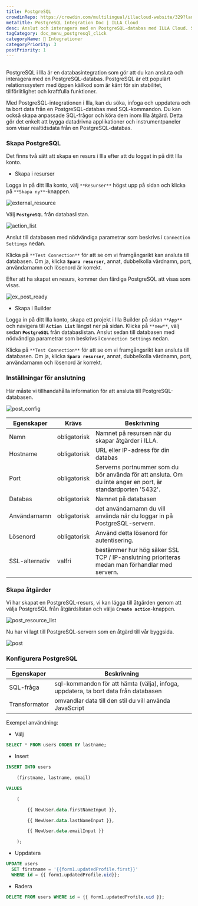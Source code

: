 ```yaml
---
title: PostgreSQL
crowdinRepo: https://crowdin.com/multilingual/illacloud-website/329?languages=sv&filter=basic&value=0
metaTitle: PostgreSQL Integration Doc | ILLA Cloud
desc: Anslut och interagera med en PostgreSQL-databas med ILLA Cloud. Skapa appar som kan söka, manipulera och visualisera data. Automatisera och optimera dataarbetsflöden.
tagCategory: doc_menu_postgresql_click
categoryName: 🔨 Integrationer
categoryPriority: 3
postPriority: 1
---
```


## <h2 hidden>Vad är PostgreSQL?</h2>

PostgreSQL i Illa är en databasintegration som gör att du kan ansluta och interagera med en PostgreSQL-databas. PostgreSQL är ett populärt relationssystem med öppen källkod som är känt för sin stabilitet, tillförlitlighet och kraftfulla funktioner.

Med PostgreSQL-integrationen i Illa, kan du söka, infoga och uppdatera och ta bort data från en PostgreSQL-databas med SQL-kommandon. Du kan också skapa anpassade SQL-frågor och köra dem inom Illa åtgärd. Detta gör det enkelt att bygga datadrivna applikationer och instrumentpaneler som visar realtidsdata från en PostgreSQL-databas.

### Skapa PostgreSQL

Det finns två sätt att skapa en resurs i Illa efter att du loggat in på ditt Illa konto.

-   Skapa i resurser

Logga in på ditt Illa konto, välj `**Resurser**` högst upp på sidan och klicka på `**Skapa ny**`-knappen.

![external_resource](https://cdn.illacloud.com/official-website/img/docs/external_resource.png)

Välj **`PostgreSQL`** från databaslistan.

![action_list](https://cdn.illacloud.com/official-website/img/docs/action_list.png)

Anslut till databasen med nödvändiga parametrar som beskrivs i `Connection Settings` nedan.

Klicka på `**Test Connection**` för att se om vi framgångsrikt kan ansluta till databasen. Om ja, klicka **`Spara resurser`**, annat, dubbelkolla värdnamn, port, användarnamn och lösenord är korrekt.

Efter att ha skapat en resurs, kommer den färdiga PostgreSQL att visas som visas.

![ex_post_ready](https://cdn.illacloud.com/official-website/img/docs/ex_post_ready.png)

-   Skapa i Builder

Logga in på ditt Illa konto, skapa ett projekt i Illa Builder på sidan `**App**` och navigera till **`Action List`** längst ner på sidan. Klicka på `**new**`, välj sedan **`PostgreSQL`** från databaslistan. Anslut sedan till databasen med nödvändiga parametrar som beskrivs i `Connection Settings` nedan.

Klicka på `**Test Connection**` för att se om vi framgångsrikt kan ansluta till databasen. Om ja, klicka **`Spara resurser`**, annat, dubbelkolla värdnamn, port, användarnamn och lösenord är korrekt.

### Inställningar för anslutning

Här måste vi tillhandahålla information för att ansluta till PostgreSQL-databasen.

![post_config](https://cdn.illacloud.com/official-website/img/docs/post_config.png)

| Egenskaper      | Krävs        | Beskrivning                                                                                                           |
| --------------- | ------------ | --------------------------------------------------------------------------------------------------------------------- |
| Namn            | obligatorisk | Namnet på resursen när du skapar åtgärder i ILLA.                                                                     |
| Hostname        | obligatorisk | URL eller IP-adress för din databas                                                                                   |
| Port            | obligatorisk | Serverns portnummer som du bör använda för att ansluta. Om du inte anger en port, är standardporten '5432'.           |
| Databas         | obligatorisk | Namnet på databasen                                                                                                   |
| Användarnamn    | obligatorisk | det användarnamn du vill använda när du loggar in på PostgreSQL-servern.                                              |
| Lösenord        | obligatorisk | Använd detta lösenord för autentisering.                                                                              |
| SSL-alternativ  | valfri       | bestämmer hur hög säker SSL TCP / IP-anslutning prioriteras medan man förhandlar med servern.                         |

### Skapa åtgärder

Vi har skapat en PostgreSQL-resurs, vi kan lägga till åtgärden genom att välja PostgreSQL från åtgärdslistan och välja **`Create action`**-knappen.

![post_resource_list](https://cdn.illacloud.com/official-website/img/docs/post_resource_list.png)

Nu har vi lagt till PostgreSQL-servern som en åtgärd till vår byggsida.

![post](https://cdn.illacloud.com/official-website/img/docs/post.png)

### Konfigurera PostgreSQL

| Egenskaper    | Beskrivning                                                                         |
| ------------- | ----------------------------------------------------------------------------------- |
| SQL-fråga     | sql-kommandon för att hämta (välja), infoga, uppdatera, ta bort data från databasen |
| Transformator | omvandlar data till den stil du vill använda JavaScript                             |

Exempel användning:

-   Välj

```sql
SELECT * FROM users ORDER BY lastname;
```

-   Insert

```sql
INSERT INTO users

	(firstname, lastname, email)

VALUES

	(

		{{ NewUser.data.firstNameInput }},

		{{ NewUser.data.lastNameInput }},

		{{ NewUser.data.emailInput }}

	);
```

-   Uppdatera

```sql
UPDATE users
  SET firstname = '{{form1.updatedProfile.first}}'
  WHERE id = {{ form1.updatedProfile.uid}};
```

-   Radera

```sql
DELETE FROM users WHERE id = {{ form1.updatedProfile.uid }};
```

